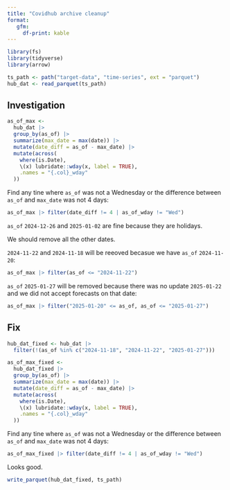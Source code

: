 ```yaml
---
title: "Covidhub archive cleanup"
format: 
   gfm:
     df-print: kable
---
```


```r
library(fs)
library(tidyverse)
library(arrow)

ts_path <- path("target-data", "time-series", ext = "parquet")
hub_dat <- read_parquet(ts_path)
```

## Investigation
```r
as_of_max <-
  hub_dat |>
  group_by(as_of) |>
  summarize(max_date = max(date)) |>
  mutate(date_diff = as_of - max_date) |>
  mutate(across(
    where(is.Date),
    \(x) lubridate::wday(x, label = TRUE),
    .names = "{.col}_wday"
  ))
```

Find any tine where `as_of` was not a Wednesday or the difference between `as_of` and `max_date` was not 4 days:
```r
as_of_max |> filter(date_diff != 4 | as_of_wday != "Wed")
```


`as_of` `2024-12-26` and `2025-01-02` are fine because they are holidays.

We should remove all the other dates.

`2024-11-22` and `2024-11-18` will be reeoved becasue we have `as_of` `2024-11-20`:

```r
as_of_max |> filter(as_of <= "2024-11-22")
```


`as_of` `2025-01-27` will be removed because there was no update `2025-01-22` and we did not accept forecasts on that date:


```r
as_of_max |> filter("2025-01-20" <= as_of, as_of <= "2025-01-27")
```


## Fix
```r
hub_dat_fixed <- hub_dat |>
  filter(!(as_of %in% c("2024-11-18", "2024-11-22", "2025-01-27")))
```


```r
as_of_max_fixed <-
  hub_dat_fixed |>
  group_by(as_of) |>
  summarize(max_date = max(date)) |>
  mutate(date_diff = as_of - max_date) |>
  mutate(across(
    where(is.Date),
    \(x) lubridate::wday(x, label = TRUE),
    .names = "{.col}_wday"
  ))
```

Find any tine where `as_of` was not a Wednesday or the difference between `as_of` and `max_date` was not 4 days:
```r
as_of_max_fixed |> filter(date_diff != 4 | as_of_wday != "Wed")
```

Looks good.

```r
write_parquet(hub_dat_fixed, ts_path)
```